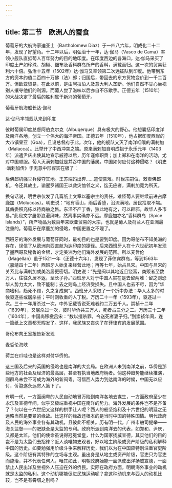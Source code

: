 ```yaml
---
---
---
```

title: 第二节　欧洲人的蚕食
---




葡萄牙的大航海家迪亚士（Bartholomew Diaz）于一四八六年，明成化二十二年，发现了好望角。十二年以后，明弘治十一年，达·伽马（Vasco de Cama）率领小舰队直抵葡人百年努力的目的地印度。在印度西边的各海口，达·伽马采买了印度土产如珍珠、胡椒、细布及香料群岛所产的香料，满载而归。这一次的贸易获利六十倍。弘治十五年（1502年）达·伽马又率领第二次远征队到印度。他带到东方的资本约值二百四十万佛（法）郎；归国后，带回去的东方货物变价到一千二百万。但欧亚贸易，在此以前，是由阿拉伯人及意大利人垄断。他们自然不甘心坐视别人攘夺他们的利源。而葡人尝了滋味以后亦自不乐歇手。正德五年（1510年）的大战决定了最后的胜利属于新兴的葡萄牙。



葡萄牙航海船长达·伽马



达·伽马率领舰队来到印度

彼时葡属印度总督阿伯克尔克（Albuqerque）具有极大的野心。他想囊括印度洋及南洋各地，创立一个伟大的海洋帝国。正德五年（1510年），他占据印度西岸的大市镇果亚（Goa），且设总督府于此。次年，他的舰队又灭了南洋咽喉的满剌加（Malacca）。此举开了中西冲突之端。原来满剌加自明成祖于永乐元年（1403年）派遣尹庆出使其地宣示威德以后，历年谨修职贡；加上郑和在南洋的活动，尤对中国顺服。葡人灭满剌加就是并吞中国的藩属。中国如何应付这种侵略？《明史·满剌加传》于无意中形容实在极了：

后佛郎机强举兵侵夺其地。王苏端妈出奔……遣使告难。时世宗嗣位，敕责佛郎机，令还其故土，谕暹罗诸国王以救灾恤邻之义，迄无应者，满剌加竟为所灭。

换句话说，明世宗仅发了几篇纸上文章以塞宗主的责任。难怪葡人要继续前进占摩鹿加（Moluccas）。明史说：“地有香山，雨后香堕，沿流满地，居民拾取不竭。其酋委积充栋以待商舶之售。东洋不产丁香，独此地有之，可以辟邪，故华人多市易。”此段文字虽带浪漫风味，然离事实确亦不远。摩鹿加亦名“香料群岛（Spice Islands）”，所产物品为数百年来欧亚贸易的大宗，也就是葡人及荷兰人在亚洲最注重的。葡萄牙在摩鹿加的侵略，中国更置之不理了。

西班牙的海外发展与葡萄牙同时，最初目的也是要到印度。因为哥伦布不知美洲的存在，误信了从欧洲向西直航为达印度的捷径。后来西班牙人在十六世纪初年发现了墨西哥及秘鲁的金银，才定美洲为他们海外发展的范围。所以麦哲伦（Magellan）虽于1521一年（正德十六年），发现了菲律宾群岛，等到1563年（嘉靖四十二年）西班牙人始复来经营此地；再等七年，始占吕宋。中国与吕宋的关系比与满剌加或美洛居更密切。明史说：“先是闽以其地近且饶富，商贩者至数万人，往往久居不返，至长子孙。”西班牙人对于中国人实在是去留两难：留之则恐华人势力太大，致不能制；去之则岛上经济受损失。且中国人也去不尽，因为“华商嗜利，趋死不顾，久之复成聚”。西班牙人采取了一个折中办法：华人太多的时候驱逐些或屠杀些；平时则收重的人丁税。万历二十一年（1593年），驱逐过一次。三十一年屠杀过一次，中外记载皆说死难者约二万五千人。崇祯十二年（1639年），又屠杀过一次，彼时华侨共三万人，死者占三分之二。万历三十二年（1604年），中国尚移檄吕宋：“数以擅杀罪，令送死者妻子归。”到崇祯年间，连一篇纸上文章都无暇发了。这样，我民族又丧失了在菲律宾的发展范围。



哥伦布向王室报告新发现



麦哲伦海峡

荷兰在爪哇也是这样对付华侨的。

这三国及后来的英国的侵略也是南洋的大变局。在欧洲人未到南洋之前，华侨是那些地方的社会及经济的最高层，甚至有执当地政府柄者。倘这种趋势能继续推演，则群岛未尝不可成为海外的新闽粤。可惜西人势力到达南洋的时候，中国无以应付，侨胞遂永远寄人篱下了。

有明一代，一方面闽粤的人民自动地冒万险到南洋各地去谋生，一方面政府至少在永乐及宣德年间，似乎又极端重视中国在南洋的势力。海外发展的条件岂不是齐备了？何以在十六世纪又这样的拱手让人呢？西人的船坚炮利及十六世纪的明廷之无远略当然是要紧的缘故。比这样的缘故还根本的是当时中国的特殊国情。明代政府及人民的海外事业各有其动机，且彼此不相关。历有明一代，广州市舶司提举——海关监督——的肥缺全是太监的专利。政府所派到南洋去的代表，如郑和、尹庆，又都是太监。他们的使命虽说得冠冕堂皇，什么为国家扬威宣德，其实他们的目的岂不是为太监们去招徕？近人谈唯物史观者，好以地主阶级或资产阶级的私利解释中国的历史。如要勉强用阶级斗争来解释历史，我们以为在中国应特别注重官吏阶级。这个阶级有其特殊的立场与主观。虽出身是从地主或资产阶级，官吏只为官吏而施治，并不代表任何人，唯其如此，明朝政府始能一面派使出洋扬威宣德，一面禁止人民出洋及坐视外人压迫在外的侨民。实际在政府方面，明朝海外事业的动机就是太监的私利。这个动机哪能促进民族运动呢？拿这种动机来与西人的动机比较，岂不是有霄壤之别吗？